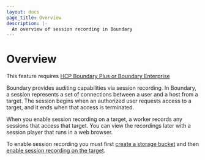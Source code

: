 ```yaml
---
layout: docs
page_title: Overview
description: |-
  An overview of session recording in Boundary
---
```


# Overview

<EnterpriseAlert product="boundary">This feature requires <a href="https://www.hashicorp.com/products/boundary">HCP Boundary Plus or Boundary Enterprise</a></EnterpriseAlert>

Boundary provides auditing capabilities via session recording.
In Boundary, a session represents a set of connections between a user and a host from a target.
The session begins when an authorized user requests access to a target, and it ends when that access is terminated.

When you enable session recording on a target, a worker records any sessions that access that target.
You can view the recordings later with a session player that runs in a web browser.

To enable session recording you must first [create a storage bucket](/boundary/docs/configuration/session-recording/create-storage-bucket) and then [enable session recording on the target](/boundary/docs/configuration/session-recording/enable-session-recording).
